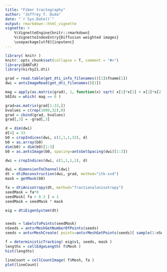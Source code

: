 ```yaml
---
title: "Fiber tractography"
author: "Jeffrey T. Duda"
date: "`r Sys.Date()`"
output: rmarkdown::html_vignette
vignette: >
    %\VignetteEngine{knitr::rmarkdown}
    %\VignetteIndexEntry{Diffusion weighted images}
    \usepackage[utf8]{inputenc}
---
```


```r
library( knitr )
knitr::opts_chunk$set(collapse = T, comment = "#>")
library(DANTsR)
library(kirby21.dti)

```

```r

grad = read.table(get_dti_info_filenames()[1]$fname[1])
dwi = antsImageRead(get_dti_filenames()[1])

mag = apply(as.matrix(grad), 1, function(x) sqrt( x[1]*x[1] + x[2]*x[2] + x[3]*x[3] ) )
b0Ids = which( mag == 0 )

grad=as.matrix(grad[1:33,])
bvalues = c(rep(1000,32),0)
grad = cbind(grad, bvalues)
grad[,3] = -grad[,3]

d = dim(dwi)
d[4] = 33
b0 = cropIndices(dwi, c(1,1,1,33), d)
b0 = as.array(b0)
dim(b0) = dim(b0)[1:3]
b0 = as.antsImage(b0, spacing=antsGetSpacing(dwi)[1:3])

dwi = cropIndices(dwi, c(1,1,1,1), d)

dwi = dimensionToChannel(dwi)
dt = dtiReconstruction(dwi, grad, method="itk-svd")
mask = getMask(b0)

fa = dtiAnisotropy(dt, method="fractionalanisotropy")
seedMask = fa*0
seedMask[ fa > 0.3 ] = 1
seedMask = seedMask * mask

eig = dtiEigenSystem(dt)


seeds = labelsToPoints(seedMask)
nSeeds = antsrMeshGetNumberOfPoints(seeds)
seeds = antsrMeshCreate( points=antsrMeshGetPoints(seeds)[ sample(1:nSeeds)[1:20000], ])

f = deterministicTracking( eig$v1, seeds, mask )
lengths = cellEdgeLength( f$Mesh )
hist(lengths)

lineCount = cellCountImage( f$Mesh, fa )
plot(lineCount)


```

